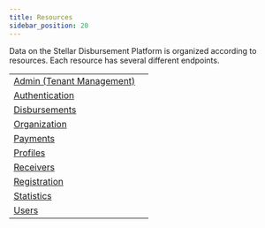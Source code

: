 ```yaml
---
title: Resources
sidebar_position: 20
---
```



Data on the Stellar Disbursement Platform is organized according to resources. Each resource has several different endpoints.

<MethodTable title="Resource Types">

|                                                                    |   |
| ------------------------------------------------------------------ | - |
| [Admin (Tenant Management)](./admin/README.mdx) |   |
| [Authentication](./auth/README.mdx)                                |   |
| [Disbursements](./disbursements/README.mdx)                        |   |
| [Organization](./organization/README.mdx)                          |   |
| [Payments](./payments/README.mdx)                                  |   |
| [Profiles](./profile/README.mdx)                                   |   |
| [Receivers](./receivers/README.mdx)                                |   |
| [Registration](./registration/README.mdx)                          |   |
| [Statistics](./statistics/README.mdx)                              |   |
| [Users](./users/README.mdx)                                        |   |

</MethodTable>
